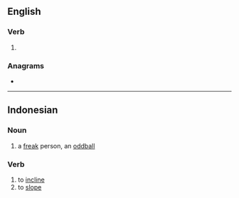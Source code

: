 ==English==

===Verb===
{{head|en|verb form}}

# {{present participle of|en|mire|nocat=1}}

===Anagrams===
* {{anagrams|en|a=giimnr|MRIing|riming}}

----

==Indonesian==

===Noun===
{{head|id|noun}}

# a [[freak]] person, an [[oddball]]

===Verb===
{{head|id|verb}}

# to [[incline]]
# to [[slope]]